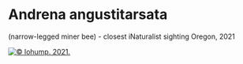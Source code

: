 # Andrena angustitarsata 
(narrow-legged miner bee) - closest iNaturalist sighting Oregon, 2021

[![© lohump. 2021.](https://inaturalist-open-data.s3.amazonaws.com/photos/157799954/medium.jpg)](https://inaturalist.ca/photos/157799954)
